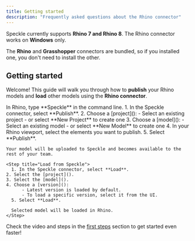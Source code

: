 ```yaml
---
title: Getting started  
description: "Frequently asked questions about the Rhino connector"
---
```


<Info>Speckle currently supports **Rhino 7 and Rhino 8**. The Rhino connector works on **Windows** only.</Info>

<Tip> The **Rhino** and **Grasshopper** connectors are bundled, so if you installed one, you don't need to install the other.</Tip>

## Getting started

Welcome! This guide will walk you through how to **publish** your Rhino models and **load** other models using the **Rhino connector**.


<BeforeYouBegin app="Rhino" />

<Steps>
  <Step title="Open the Rhino connector">
    In Rhino, type **Speckle** in the command line.
  </Step>

  <Step title="Publish to Speckle">
    1. In the Speckle connector, select **Publish**.
    2. Choose a [project]():
        - Select an existing project
        - or select **New Project** to create one
    3. Choose a [model]():
        - Select an existing model
        - or select **New Model** to create one
    4. In your Rhino viewport, select the elements you want to publish.
    5. Select **Publish**.
    
    Your model will be uploaded to Speckle and becomes available to the rest of your team.
  </Step>


    <Step title="Load from Speckle">
      1. In the Speckle connector, select **Load**.
    2. Select the [project]().
    3. Select the [model]().
    4. Choose a [version]():
          - Latest version is loaded by default.
          - To load a specific version, select it from the UI.
      5. Select **Load**.

      Selected model will be loaded in Rhino.
    </Step>

</Steps>

<Tip> Check the video and steps in the [first steps](/get-started/quickstart.mdx) section to get started even faster!</Tip>


<ConnectorConclusion connector="Rhino" />


<LearnMore />
